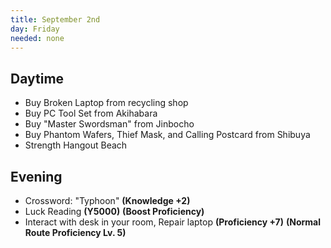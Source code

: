 ```yaml
---
title: September 2nd
day: Friday
needed: none
---
```


## Daytime
- Buy Broken Laptop from recycling shop
- Buy PC Tool Set from Akihabara
- Buy "Master Swordsman" from Jinbocho
- Buy Phantom Wafers, Thief Mask, and Calling Postcard from Shibuya
- Strength Hangout Beach

## Evening
- Crossword: "Typhoon" **(Knowledge +2)**
- Luck Reading **(Y5000)** **(Boost Proficiency)**
- Interact with desk in your room, Repair laptop **(Proficiency +7)** **(Normal Route Proficiency Lv. 5)**